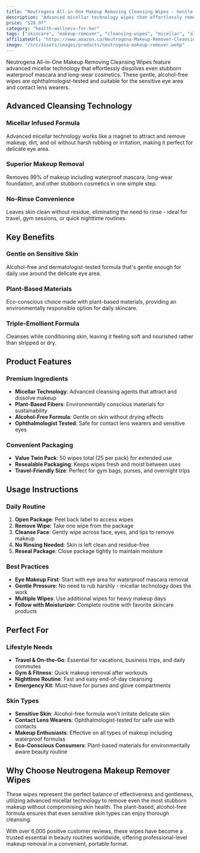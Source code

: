 ```yaml
---
title: "Neutrogena All-in-One Makeup Removing Cleansing Wipes - Gentle Cleansing Towelettes Remove Make-up & Waterproof Mascara - Plant-Based, Alcohol-Free Formula for Sensitive Eye Area - Value Twin Pack, 50 Count"
description: "Advanced micellar technology wipes that effortlessly remove waterproof mascara and long-wear cosmetics. Alcohol-free, plant-based formula suitable for sensitive skin and contact lens wearers."
price: "$20.97"
category: "health-wellness-for-her"
tags: ["skincare", "makeup-remover", "cleansing-wipes", "micellar", "alcohol-free", "plant-based", "sensitive-skin", "waterproof-makeup"]
affiliateUrl: "https://www.amazon.ca/Neutrogena-Makeup-Remover-Cleansing-Alcohol/dp/B01NBL6TV9?tag=callinow-20"
image: "/src/assets/images/products/neutrogena-makeup-remover.webp"
---
```


Neutrogena All-in-One Makeup Removing Cleansing Wipes feature advanced micellar technology that effortlessly dissolves even stubborn waterproof mascara and long-wear cosmetics. These gentle, alcohol-free wipes are ophthalmologist-tested and suitable for the sensitive eye area and contact lens wearers.

## Advanced Cleansing Technology

### Micellar Infused Formula
Advanced micellar technology works like a magnet to attract and remove makeup, dirt, and oil without harsh rubbing or irritation, making it perfect for delicate eye area.

### Superior Makeup Removal
Removes 99% of makeup including waterproof mascara, long-wear foundation, and other stubborn cosmetics in one simple step.

### No-Rinse Convenience
Leaves skin clean without residue, eliminating the need to rinse - ideal for travel, gym sessions, or quick nighttime routines.

## Key Benefits

### Gentle on Sensitive Skin
Alcohol-free and dermatologist-tested formula that's gentle enough for daily use around the delicate eye area.

### Plant-Based Materials
Eco-conscious choice made with plant-based materials, providing an environmentally responsible option for daily skincare.

### Triple-Emollient Formula
Cleanses while conditioning skin, leaving it feeling soft and nourished rather than stripped or dry.

## Product Features

### Premium Ingredients
- **Micellar Technology**: Advanced cleansing agents that attract and dissolve makeup
- **Plant-Based Fibers**: Environmentally conscious materials for sustainability
- **Alcohol-Free Formula**: Gentle on skin without drying effects
- **Ophthalmologist Tested**: Safe for contact lens wearers and sensitive eyes

### Convenient Packaging
- **Value Twin Pack**: 50 wipes total (25 per pack) for extended use
- **Resealable Packaging**: Keeps wipes fresh and moist between uses
- **Travel-Friendly Size**: Perfect for gym bags, purses, and overnight trips

## Usage Instructions

### Daily Routine
1. **Open Package**: Peel back label to access wipes
2. **Remove Wipe**: Take one wipe from the package
3. **Cleanse Face**: Gently wipe across face, eyes, and lips to remove makeup
4. **No Rinsing Needed**: Skin is left clean and residue-free
5. **Reseal Package**: Close package tightly to maintain moisture

### Best Practices
- **Eye Makeup First**: Start with eye area for waterproof mascara removal
- **Gentle Pressure**: No need to rub harshly - micellar technology does the work
- **Multiple Wipes**: Use additional wipes for heavy makeup days
- **Follow with Moisturizer**: Complete routine with favorite skincare products

## Perfect For

### Lifestyle Needs
- **Travel & On-the-Go**: Essential for vacations, business trips, and daily commutes
- **Gym & Fitness**: Quick makeup removal after workouts
- **Nighttime Routine**: Fast and easy end-of-day cleansing
- **Emergency Kit**: Must-have for purses and glove compartments

### Skin Types
- **Sensitive Skin**: Alcohol-free formula won't irritate delicate skin
- **Contact Lens Wearers**: Ophthalmologist-tested for safe use with contacts
- **Makeup Enthusiasts**: Effective on all types of makeup including waterproof formulas
- **Eco-Conscious Consumers**: Plant-based materials for environmentally aware beauty routine

## Why Choose Neutrogena Makeup Remover Wipes

These wipes represent the perfect balance of effectiveness and gentleness, utilizing advanced micellar technology to remove even the most stubborn makeup without compromising skin health. The plant-based, alcohol-free formula ensures that even sensitive skin types can enjoy thorough cleansing.

With over 6,000 positive customer reviews, these wipes have become a trusted essential in beauty routines worldwide, offering professional-level makeup removal in a convenient, portable format.
